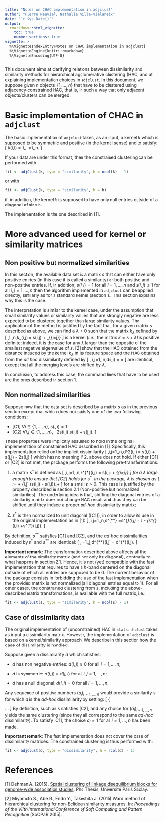 ```yaml
---
title: "Notes on CHAC implementation in adjclust"
author: "Pierre Neuvial, Nathalie Villa-Vialaneix"
date: "`r Sys.Date()`"
output: 
  rmarkdown::html_vignette:
    toc: true
    number_sections: true
vignette: >
  %\VignetteIndexEntry{Notes on CHAC implementation in adjclust}
  %\VignetteEngine{knitr::rmarkdown}
  %\VignetteEncoding{UTF-8}
---
```


This document aims at clarifying relations between dissimilarity and similarity
methods for hierarchical agglomerative clustering (HAC) and at explaining
implementation choices in `adjclust`. In this document, we suppose given $n$
objects, $\{1, \ldots, n\}$ that have to be clustered using
adjacency-constrained HAC, that is, in such a way that only adjacent
objects/clusters can be merged.

# Basic implementation of CHAC in `adjclust`

The basic implementation of `adjclust` takes, as an input, a kernel $k$ which
is supposed to be symmetric and positive (in the kernel sense) and to satisfy:
\[
	k(i,i) = 1,\qquad \forall\, i=1,\ldots,n.
\]

If your data are under this format, then the constrained clustering can be 
performed with 
```r
fit <- adjClust(k, type = "similarity", h = ncol(k) - 1)
```
or with
```r
fit <- adjClust(k, type = "similarity", h = h)
```
if, in addition, the kernel $k$ is supposed to have only null entries outside
of a diagonal of size `h`.

The implementation is the one described in [1].

# More advanced used for kernel or similarity matrices

## Non positive but normalized similarities

In this section, the available data set is a matrix $s$ that can either have 
only positive entries (in this case it is called a similarity) or both positive 
and non-positive entries. If, in addition, $s(i,i) = 1$ for all $i=1,\ldots,n$ 
and $s(i,j) \leq 1$ for all $i,j=1,\ldots,n$ then the algorithm implemented in
`adjclust` can be applied directly, similarly as for a standard kernel
(section 1). This section explains why this is the case.

The interpretation is similar to the kernel case, under the assumption that 
small similarity values or similarity values that are strongly negative are less 
expected to be clustered together than large similarity values. The application
of the method is justified by the fact that, for a given matrix $s$ described
as above, we can find a $\lambda > 0$ such that the matrix $k_\lambda$ defined
by
\[
  \forall\,1,\ldots,n,\qquad k_\lambda(i,j) = s(i,j) + \lambda 
  \mathbb{1}_{\{i=j\}}
\]
is a kernel (*i.e.*, the matrix $k = s + \lambda I$ is positive 
definite; indeed, it is the case for any $\lambda$ larger than the opposite of the smallest negative eigenvalue of $s$. [2] show that the HAC 
obtained from the distance induced by the kernel $k_\lambda$ in its feature 
space and the HAC obtained from the *ad hoc* dissimilarity defined by
\[
  \forall\, i,j=1,\ldots,n,\qquad d(i,j) = \sqrt{s(i,i) + s(j,j) - 2s(i,j)} = 
  \sqrt{2(1-s(i,j))}
\]
are identical, except that all the merging levels are shifted by $\lambda$. 

In conclusion, to address this case, the command lines that have to be used are
the ones described in section 1.

## Non normalized similarities

Suppose now that the data set is described by a matrix $s$ as in the previous
section except that which does not satisfy one of the two following conditions:

* [C1] $\forall i \in\{1,\ldots,n\}$, $s(i,i)=1$
* [C2] $\forall i,j \in\{1,\ldots,n\}$,
\[
  2s(i,j) \leq s(i,i) + s(j,j).
\]

These properties were implicitly assumed to hold in the original implementation of constrained HAC described in [1]. Specifically, this implementation relied on the implicit dissimilarity
\[
  \forall\,i,j=1,\ldots,n,\qquad d^2(i,j) = s(i,i) + s(j,j) - 2s(i,j)
\]
which has no meaning if 2. above does not hold. If either [C1] or [C2] is not met, the package performs the following pre-transformations:

1. a matrix $s^{*}$ is defined as
\[
  \forall\,i,j=1,\ldots,n,\qquad s^{*}(i,j) = s(i,j) + \lambda 
  \mathbb{1}_{\{i=j\}}
\]
for a $\lambda$ large enough to ensure that [C2] holds for $s^{*}$. In the package, $\lambda$
is chosen as
\[
  \lambda := \epsilon + \max_{i,j} \left(s(i,j) - s(i,i)\right)_+
\]
for a small $\epsilon > 0$. This case is justified by the property described in section 2.1 (Non-positive but normalized similarities).
The underlying idea is that, shifting the diagonal entries of a similarity 
matrix does not change HAC result and thus they can be shifted until they 
induce a proper *ad-hoc* dissimilarity matrix;

1. $s^{*}$ is then normalized to unit diagonal ([C1]), in order to allow its use in the original implementation as in [1]:
\[
  \forall\,i,j=1,\ldots,n,\qquad s^{**} =s^{*}(i,j) + 1 - 
  \frac{1}{2} (s^{*}(i,i) +s^{*}(j,j)).
\]


By definition, $s^{**}$ satisfies [C1] and [C2], and the *ad-hoc* dissimilarities induced by $s^{*}$ and  $s^{**}$ are identical:
\[
  \forall\,i=1,\ldots,j,\qquad d^{**}(i,j) = d^{*}(i,j).
\]

**Important remark**: The transformation described above affects all the
elements of the similarity matrix (and not only its diagonal), contrarily to what
happens in section 2.1. Hence, it is not (yet) compatible with the
fast implementation that requires to have a $h$-band centered on the diagonal 
outside of which all entries are supposed to be 0. The current behavior of the
package consists in forbidding the use of the fast implementation when the
provided matrix is not normalized (all diagonal entries equal to 1). For all
other cases, the constrained clustering from $s$, including the above-described matrix transformations, is available with the full matrix, i.e.:

```r
fit <- adjClust(s, type = "similarity", h = ncol(s) - 1)
```

## Case of dissimilarity data

The original implementation of (unconstrained) HAC in `stats::hclust` takes as input a dissimilarity matrix. However, the implementation of `adjclust` is based
on a kernel/similarity approach. We describe in this section how the case of dissimilarity is handled.

Suppose given a dissimilarity $d$ which satisfies:

* $d$ has non negative entries: $d(i,j) \geq 0$ for all $i=1,\ldots,n$;

* $d$ is symmetric: $d(i,j) = d(j,i)$ for all $i,j=1,\ldots,n$;

* $d$ has a null diagonal: $d(i,i) = 0$ for all $i=1,\ldots,n$.

Any sequence of positive numbers $(a_i)_{i=1,\ldots,n}$ would provide a 
similarity $s$ for which $d$ is the *ad-hoc* dissimilarity by setting:
\[
  \left\{ \begin{array}{l}
    s(i,i) = a_i\\
    s(i,j) = \frac{1}{2} (a_i + a_j - d^2(i,j))
  \end{array} \right. .
\]
By definition, such an $s$ satisfies [C2], and any choice for $(a_i)_{i=1,\ldots,n}$ yields the same clustering
(since they all correspond to the same *ad-hoc* dissimilarity). To satisfy [C1], the choice $a_i = 1$ for all $i=1,\ldots,n$ has been made.

**Important remark**: The fast implementation does not cover the case of
dissimilarity matrices. The constrained clustering is thus performed with:
```r
fit <- adjClust(d, type = "dissimilarity", h = ncol(d) - 1)
```


# References

[1] Dehman A. (2015). [Spatial clustering of linkage disequilibrium blocks for genome-wide association studies](https://tel.archives-ouvertes.fr/tel-01288568/). Phd Thesis, 
Université Paris Saclay.

[2] Miyamoto S., Abe R., Endo Y., Takeshita J. (2015) Ward method of 
hierarchical clustering for non-Eclidean similarity measures. In: *Proceedings
of the VIIth International Conference of Soft Computing and Pattern 
Recognition* (SoCPaR 2015).
